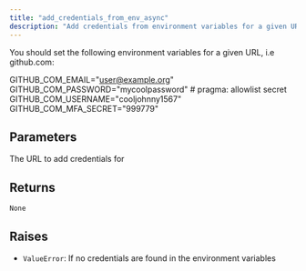 ```yaml
---
title: "add_credentials_from_env_async"
description: "Add credentials from environment variables for a given URL"
---
```




You should set the following environment variables for a given URL, i.e github.com:

GITHUB_COM_EMAIL="user@example.org"
GITHUB_COM_PASSWORD="mycoolpassword" # pragma: allowlist secret
GITHUB_COM_USERNAME="cooljohnny1567"
GITHUB_COM_MFA_SECRET="999779"



## Parameters

<ParamField path="url" type="str" required>
  The URL to add credentials for
</ParamField>

## Returns

`None`

## Raises

- `ValueError`: If no credentials are found in the environment variables
